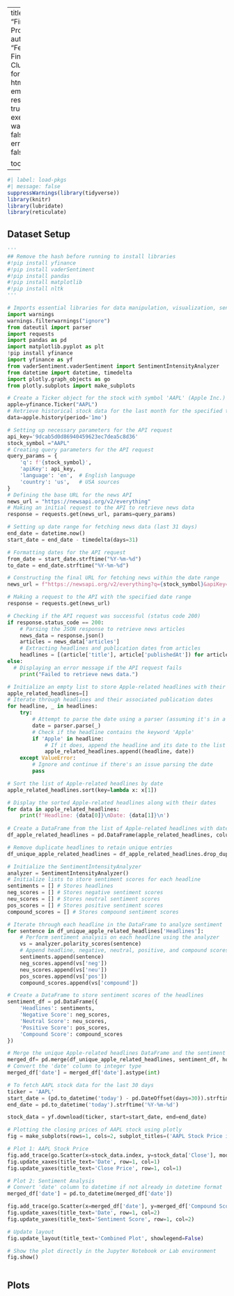 
---
title: "Final-Project"
author: "Feature-Finders-Club"
format:
  html:
    embed-resources: true
execute:
  warning: false
  error: false
  
toc: true
---
```r
#| label: load-pkgs
#| message: false
suppressWarnings(library(tidyverse))
library(knitr)
library(lubridate)
library(reticulate)
```


## Dataset Setup
```python
'''
## Remove the hash before running to install libraries
#!pip install yfinance
#!pip install vaderSentiment
#!pip install pandas 
#!pip install matplotlib
#!pip install nltk
'''
```
```python
# Imports essential libraries for data manipulation, visualization, sentiment analysis, and financial data retrieval using Yahoo Finance.
import warnings
warnings.filterwarnings("ignore")
from dateutil import parser
import requests
import pandas as pd
import matplotlib.pyplot as plt
!pip install yfinance
import yfinance as yf
from vaderSentiment.vaderSentiment import SentimentIntensityAnalyzer
from datetime import datetime, timedelta
import plotly.graph_objects as go
from plotly.subplots import make_subplots
```


```python
# Create a Ticker object for the stock with symbol 'AAPL' (Apple Inc.)
apple=yfinance.Ticker("AAPL")
# Retrieve historical stock data for the last month for the specified ticker
data=apple.history(period='1mo')
```


```python
# Setting up necessary parameters for the API request
api_key='9dcab5d0d86940459623ec7dea5c8d36'
stock_symbol ="AAPL"
# Creating query parameters for the API request
query_params = {
    'q': f'{stock_symbol}',
    'apiKey': api_key,
    'language': 'en',  # English language
    'country': 'us',   # USA sources
}
# Defining the base URL for the news API
news_url = "https://newsapi.org/v2/everything"
# Making an initial request to the API to retrieve news data
response = requests.get(news_url, params=query_params)

# Setting up date range for fetching news data (last 31 days)
end_date = datetime.now()
start_date = end_date - timedelta(days=31)

# Formatting dates for the API request
from_date = start_date.strftime("%Y-%m-%d")
to_date = end_date.strftime("%Y-%m-%d")

# Constructing the final URL for fetching news within the date range
news_url = f"https://newsapi.org/v2/everything?q={stock_symbol}&apiKey={api_key}&from={from_date}&to={to_date}&language=en"

# Making a request to the API with the specified date range
response = requests.get(news_url)

# Checking if the API request was successful (status code 200)
if response.status_code == 200:
    # Parsing the JSON response to retrieve news articles
    news_data = response.json()
    articles = news_data['articles']
    # Extracting headlines and publication dates from articles
    headlines = [(article['title'], article['publishedAt']) for article in articles]
else:
  # Displaying an error message if the API request fails
    print("Failed to retrieve news data.")
```


```python
# Initialize an empty list to store Apple-related headlines with their respective dates
apple_related_headlines=[]
# Iterate through headlines and their associated publication dates
for headline, _ in headlines:
    try:
        # Attempt to parse the date using a parser (assuming it's in a valid format)
        date = parser.parse(_)
        # Check if the headline contains the keyword 'Apple'
        if 'Apple' in headline:
            # If it does, append the headline and its date to the list
            apple_related_headlines.append((headline, date))
    except ValueError:
        # Ignore and continue if there's an issue parsing the date
        pass

# Sort the list of Apple-related headlines by date
apple_related_headlines.sort(key=lambda x: x[1])

# Display the sorted Apple-related headlines along with their dates
for data in apple_related_headlines:
    print(f'Headline: {data[0]}\nDate: {data[1]}\n')
    
# Create a DataFrame from the list of Apple-related headlines with dates
df_apple_related_headlines = pd.DataFrame(apple_related_headlines, columns= ['Headlines', 'date'])

# Remove duplicate headlines to retain unique entries
df_unique_apple_related_headlines = df_apple_related_headlines.drop_duplicates(subset=['Headlines'])
```

```python
# Initialize the SentimentIntensityAnalyzer
analyzer = SentimentIntensityAnalyzer()
# Initialize lists to store sentiment scores for each headline
sentiments = [] # Stores headlines
neg_scores = [] # Stores negative sentiment scores
neu_scores = [] # Stores neutral sentiment scores
pos_scores = [] # Stores positive sentiment scores
compound_scores = [] # Stores compound sentiment scores

# Iterate through each headline in the DataFrame to analyze sentiment
for sentence in df_unique_apple_related_headlines['Headlines']:
    # Perform sentiment analysis on each headline using the analyzer
    vs = analyzer.polarity_scores(sentence)
    # Append headline, negative, neutral, positive, and compound scores to respective lists
    sentiments.append(sentence)
    neg_scores.append(vs['neg'])
    neu_scores.append(vs['neu'])
    pos_scores.append(vs['pos'])
    compound_scores.append(vs['compound'])
```

```python
# Create a DataFrame to store sentiment scores of the headlines
sentiment_df = pd.DataFrame({
    'Headlines': sentiments,
    'Negative Score': neg_scores,
    'Neutral Score': neu_scores,
    'Positive Score': pos_scores,
    'Compound Score': compound_scores
})
```

```python
# Merge the unique Apple-related headlines DataFrame and the sentiment scores DataFrame
merged_df= pd.merge(df_unique_apple_related_headlines, sentiment_df, how="inner", on=["Headlines"])
# Convert the 'date' column to integer type
merged_df['date'] = merged_df['date'].astype(int)
```

```python
# To fetch AAPL stock data for the last 30 days
ticker = 'AAPL'
start_date = (pd.to_datetime('today') - pd.DateOffset(days=30)).strftime('%Y-%m-%d')
end_date = pd.to_datetime('today').strftime('%Y-%m-%d')

stock_data = yf.download(ticker, start=start_date, end=end_date)

# Plotting the closing prices of AAPL stock using plotly
fig = make_subplots(rows=1, cols=2, subplot_titles=('AAPL Stock Price in the Last 30 Days', 'Sentiment Analysis of News Headlines'))

# Plot 1: AAPL Stock Price
fig.add_trace(go.Scatter(x=stock_data.index, y=stock_data['Close'], mode='lines', name='AAPL Close Price'), row=1, col=1)
fig.update_xaxes(title_text='Date', row=1, col=1)
fig.update_yaxes(title_text='Close Price', row=1, col=1)

# Plot 2: Sentiment Analysis
# Convert 'date' column to datetime if not already in datetime format
merged_df['date'] = pd.to_datetime(merged_df['date'])

fig.add_trace(go.Scatter(x=merged_df['date'], y=merged_df['Compound Score'], mode='lines', name='Sentiment Score', line=dict(color='orange')), row=1, col=2)
fig.update_xaxes(title_text='Date', row=1, col=2)
fig.update_yaxes(title_text='Sentiment Score', row=1, col=2)

# Update layout
fig.update_layout(title_text='Combined Plot', showlegend=False)

# Show the plot directly in the Jupyter Notebook or Lab environment
fig.show()

```

```python

```


## Plots
```r

```
